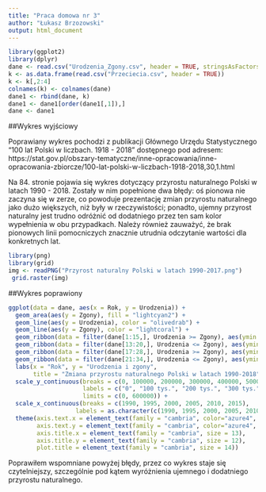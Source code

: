 ```yaml
---
title: "Praca domowa nr 3"
author: "Łukasz Brzozowski"
output: html_document
---
```

```r
library(ggplot2)
library(dplyr)
dane <- read.csv("Urodzenia_Zgony.csv", header = TRUE, stringsAsFactors = FALSE, sep = "\t")
k <- as.data.frame(read.csv("Przeciecia.csv", header = TRUE))
k <- k[,2:4]
colnames(k) <- colnames(dane)
dane1 <- rbind(dane, k)
dane1 <- dane1[order(dane1[,1]),]
dane <- dane1
```
##Wykres wyjściowy 

Poprawiany wykres pochodzi z publikacji Głównego Urzędu Statystycznego "100 lat Polski w liczbach. 1918 - 2018" dostępnego pod adresem:
https://stat.gov.pl/obszary-tematyczne/inne-opracowania/inne-opracowania-zbiorcze/100-lat-polski-w-liczbach-1918-2018,30,1.html

Na 84. stronie pojawia się wykres dotyczący przyrostu naturalnego Polski w latach 1990 - 2018. Zostały w nim popełnione dwa błędy: oś pionowa nie zaczyna się w zerze, co powoduje prezentację zmian przyrostu naturalnego jako dużo większych, niż były w rzeczywistości; ponadto, ujemny przyrost naturalny jest trudno odróżnić od dodatniego przez ten sam kolor wypełnienia w obu przypadkach. Należy również zauważyć, że brak pionowych linii pomocniczych znacznie utrudnia odczytanie wartości dla konkretnych lat.

```r
library(png)
library(grid)
img <- readPNG("Przyrost naturalny Polski w latach 1990-2017.png")
 grid.raster(img)
```

##Wykres poprawiony

```r
ggplot(data = dane, aes(x = Rok, y = Urodzenia)) +
  geom_area(aes(y = Zgony), fill = "lightcyan2") +
  geom_line(aes(y = Urodzenia), color = "olivedrab") +
  geom_line(aes(y = Zgony), color = "lightcoral") +
  geom_ribbon(data = filter(dane[1:15,], Urodzenia >= Zgony), aes(ymin = Zgony, ymax = Urodzenia), fill = "palegreen") +
  geom_ribbon(data = filter(dane[13:20,], Urodzenia <= Zgony), aes(ymin = Urodzenia, ymax = Zgony), fill = "lightcoral") +
  geom_ribbon(data = filter(dane[17:28,], Urodzenia >= Zgony), aes(ymin = Zgony, ymax = Urodzenia), fill = "palegreen") +
  geom_ribbon(data = filter(dane[21:34,], Urodzenia <= Zgony), aes(ymin = Urodzenia, ymax = Zgony), fill = "lightcoral") +
  labs(x = "Rok", y = "Urodzenia i zgony",
       title = "Zmiana przyrostu naturalnego Polski w latach 1990-2018") +
  scale_y_continuous(breaks = c(0, 100000, 200000, 300000, 400000, 500000, 600000), 
                     labels = c("0", "100 tys.", "200 tys.", "300 tys.", "400 tys.", "500 tys.", "600 tys."),
                     limits = c(0, 600000)) +
  scale_x_continuous(breaks = c(1990, 1995, 2000, 2005, 2010, 2015),
                   labels = as.character(c(1990, 1995, 2000, 2005, 2010, 2015))) +
  theme(axis.text.x = element_text(family = "cambria", color="azure4", size=10),
        axis.text.y = element_text(family = "cambria", color="azure4", size = 10, angle = 60),
        axis.title.x = element_text(family = "cambria", size = 13),
        axis.title.y = element_text(family = "cambria", size = 12),
        plot.title = element_text(family = "cambria", size = 14))
```


Poprawiłem wspomniane powyżej błędy, przez co wykres staje się czytelniejszy, szczególnie pod kątem wyróżnienia ujemnego i dodatniego przyrostu naturalnego.